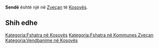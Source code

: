 {{Fshat në 
 | Emri                = Sendë
 | EmriAlt                = 
 | NAME_SHORT_FORM=      
 | NAME_GENERIC=      
 | NAME_SORT_NAME_RO=      SENDE
 | FULL_NAME_RO = Sendë
 | FULL_NAME_ND_RO=Sende
 | SORT_NAME_RG=SENDE
 | FULL_NAME_RG=Sendë
 | FULL_NAME_ND_RG=Sende
 | SRP_NAME_SHORT_FORM=      
 | SRP_NAME_GENERIC=      
 | SRP_NAME_SORT_NAME_RO=      
 | SRP_FULL_NAME_RO = 
 | SRP_FULL_NAME_ND_RO=
 | SRP_SORT_NAME_RG=
 | SRP_FULL_NAME_RG=
 | SRP_FULL_NAME_ND_RG=
 | Emri (Rasa dhanore) = 
 | Figura              = 
 | Shteti              = Kosovo
 | Komuna              = Zveçan
 | Kodi postar         = 
 | Sipërfaqja          = 

 | Popullsia           = 

 | Regj. i popullsisë  = 
 | Dend. e popullsisë  = 
 | Faqja zyrtare       = 
 <!--- Koordinatat ----> 
 | Gjerësia            = 42.936389
 | Gjatësia            = 20.810278
 | Lartësia            = 
}}
'''Sendë''' është një [[]] në [[Zveçan]] të [[Kosovës]].

<!-- == Gjeografia == -->
<!-- == Historia == -->
<!-- == Demografia == -->
== Shih edhe ==
{{Komuna Zveçan}}
{{Kosovo-Administrata-Cung}}

[[Kategoria:Fshatra në Kosovës]]
[[Kategoria:Fshatra në Kommunes Zveçan]]
[[Kategoria:Vendbanime në Kosovës]]